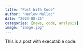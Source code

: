 ```yaml
---
title: "Post With Code"
author: "Harlow Malloc"
date: "2024-08-25"
categories: [news, code, analysis]
image: "image.jpg"
---
```


This is a post with executable code.
